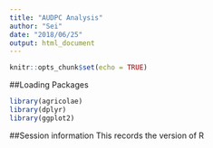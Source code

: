 ---
title: "AUDPC Analysis"
author: "Sei"
date: "2018/06/25"
output: html_document
---

```{r setup, include=FALSE}
knitr::opts_chunk$set(echo = TRUE)
```

##Loading Packages

```{r library}
library(agricolae)
library(dplyr)
library(ggplot2)
```

##Session information
This records the version of R